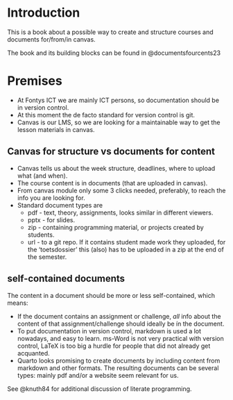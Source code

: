 # Introduction

This is a book about a possible way to create and structure courses and documents for/from/in canvas. 

The book and its building blocks can be found in @documentsfourcents23


# Premises

+ At Fontys ICT we are mainly ICT persons, so documentation should be in version control.
+ At this moment the de facto standard for version control is git.
+ Canvas is our LMS, so we are looking for a maintainable way to get the lesson materials in canvas.

## Canvas for structure vs documents for content

+ Canvas tells us about the week structure, deadlines, where to upload what (and when).
+ The course content is in documents (that are uploaded in canvas).
+ From canvas module only some 3 clicks needed, preferably, to reach the info you are looking for. 
+ Standard document types are
  + pdf  - text, theory, assignments, looks similar in different viewers. 
  + pptx - for slides. 
  + zip  - containing programming material,  or projects created by students.
  + url  - to a git repo. If it contains student made work they uploaded, for the 'toetsdossier' this (also) has to be uploaded in a zip at the end of the semester. 

## self-contained documents

The content in a document should be more or less self-contained, which means: 

+ If the document contains an assignment or challenge, *all* info about the content of that assignment/challenge should ideally be ín the document.
+ To put documentation in version control, markdown is used a lot nowadays, and
    easy to learn. ms-Word is not very practical with version control, LaTeX
    is too big a hurdle for people that did not already get acquanted. 
+ Quarto looks promising to create documents by including content from markdown
    and other formats. The resulting documents can be several types: mainly pdf
    and/or a website seem relevant for us. 




See @knuth84 for additional discussion of literate programming.
